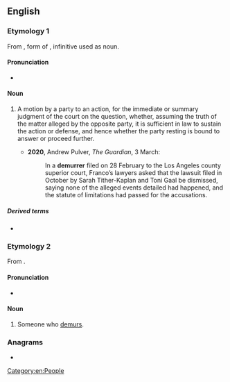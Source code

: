 ==English==

===Etymology 1===
From {{etyl|xno|en}} {{m|fro|demurrer}}, form of {{der|en|fro|demourer||to demur}}, infinitive used as noun.

====Pronunciation====
*{{a|UK}} {{IPA|en|/dɪˈmʌɹə/}}

====Noun====
{{en-noun}}

# {{lb|en|legal}} A motion by a party to an action, for the immediate or summary judgment of the court on the question, whether, assuming the truth of the matter alleged by the opposite party, it is sufficient in law to sustain the action or defense, and hence whether the party resting is bound to answer or proceed further.
#*'''2020''', Andrew Pulver, ''The Guardian'', 3 March:
#*:In a '''demurrer''' filed on 28 February to the Los Angeles county superior court, Franco’s lawyers asked that the lawsuit filed in October by Sarah Tither-Kaplan and Toni Gaal be dismissed, saying none of the alleged events detailed had happened, and the statute of limitations had passed for the accusations.

=====Derived terms=====
* {{l|en|demurrer to evidence}}

===Etymology 2===
From {{suffix|en|demur|er|id2=agent noun}}.

====Pronunciation====
* {{IPA|en|/dɪməːɹə(ɹ)/}}

====Noun====
{{en-noun}}

# Someone who [[demur]]s.

===Anagrams===
* {{anagrams|en|a=deemrrru|murderer}}

[[Category:en:People]]